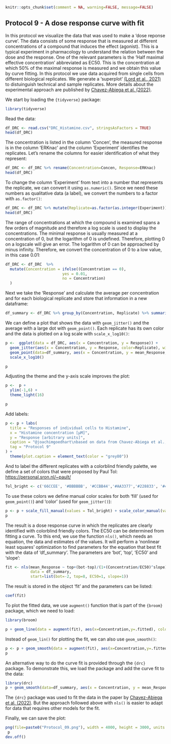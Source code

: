 

```r
knitr::opts_chunk$set(comment = NA, warning=FALSE, message=FALSE)
```


## Protocol 9 - A dose response curve with fit {#protocol-9}

In this protocol we visualize the data that was used to make a 'dose reponse curve'. The data consists of some response that is measured at different concentrations of a compound that induces the effect (agonist). This is a typical experiment in pharmacology to understand the relation between the dose and the response. One of the relevant parameters is the 'Half maximal effective concentration' abbreviated as EC50. This is the concentration at which 50% of the maximal response is measured and we obtain this value by curve fitting. In this protocol we use data acquired from single cells from different biological replicates. We generate a 'superplot' [(Lord et al., 2021)](https://doi.org/10.1083/jcb.202001064) to distuinguish technical and sample replicates. More details about the experimental approach are published by [Chavez-Abiega et al. (2022)](https://doi.org/10.1242/jcs.259685).

We start by loading the `{tidyverse}` package:

```r
library(tidyverse)
```

Read the data:

```r
df_DRC <- read.csv("DRC_Histamine.csv", stringsAsFactors = TRUE)
head(df_DRC)
```

The concentration is listed in the column 'Concen', the measured response is in the column 'ERKnac' and the column 'Experiment' identifies the replicates. Let's rename the columns for easier identification of what they represent:

```r
df_DRC <- df_DRC %>% rename(Concentration=Concen, Response=ERKnac)
head(df_DRC)
```

To change the column 'Experiment' from text into a number that represents the replicate, we can convert it using `as.numeric()`. Since we need these numbers as qualitative data (a label), we convert the numbers to a factor with `as.factor()`:

```r
df_DRC <- df_DRC %>% mutate(Replicate=as.factor(as.integer(Experiment)))
head(df_DRC)
```

The range of concentrations at which the compound is examined spans a few orders of magnitude and therefore a log scale is used to display the concentrations. The minimal response is usually measured at a concentration of 0, but the logarithm of 0 is undefined. Therefore, plotting 0 on a logscale will give an error. The logarithm of 0 can be approached by minus infinity. Therefore, we convert the concentration of 0 to a low value, in this case 0.01:

```r
df_DRC <- df_DRC  %>%
  mutate(Concentration = ifelse((Concentration == 0),
                         yes = 0.01,
                         no = Concentration)
  )
```

Next we take the 'Response' and calculate the average per concentration and for each biological replicate and store that information in a new dataframe:

```r
df_summary <- df_DRC %>% group_by(Concentration, Replicate) %>% summarise(mean_Response=mean(Response))
```

We can define a plot that shows the data with `geom_jitter()` and the average with a large dot with `geom_point()`. Each replicate has its own color and the data is plotted on a log scale with `scale_x_log10()`:

```r
p <-  ggplot(data = df_DRC, aes(x = Concentration, y = Response)) + 
  geom_jitter(aes(x = Concentration, y = Response, color=Replicate), width=0.2, size=2, shape=16, alpha=0.2) + 
  geom_point(data=df_summary, aes(x = Concentration, y = mean_Response, fill=Replicate), size=8, shape=21, alpha=0.8) +
  scale_x_log10()

p
```

Adjusting the theme and the y-axis scale improves the plot:

```r
p <-  p +
  ylim(-1,6) +
  theme_light(16)

p
```

Add labels:

```r
p <- p + labs(
  title = "Responses of individual cells to Histamine",
  x = "Histamine concentration [µM]",
  y = "Response [arbitrary units]",
  caption = "@joachimgoedhart\nbased on data from Chavez-Abiega et al., DOI: 10.1242/jcs.259685",
  tag = "Protocol 9"
) +
  theme(plot.caption = element_text(color = "grey80"))
```

And to label the different replicates with a colorblind friendly palette, we define a set of colors that were proposed by Paul Tol: <https://personal.sron.nl/~pault/>

```r
Tol_bright <- c('66CCEE', '#BBBBBB', '#CCBB44','#AA3377','#228833', '#4477AA')
```

To use these colors we define manual color scales for both 'fill' (used for `geom_point()`) and 'color' (used for `geom_jitter()`):

```r
p <- p + scale_fill_manual(values = Tol_bright) + scale_color_manual(values = Tol_bright)
p
```

The result is a dose response curve in which the replicates are clearly identified with colorblind friendly colors. The EC50 can be determined from fitting a curve. To this end, we use the function `nls()`, which needs an equation, the data and estimates of the values. It will perform a 'nonlinear least squares' optimization to find parameters for the equation that best fit with the data of 'df_summary'. The parameters are 'bot', 'top', 'EC50' and 'slope':

```r
fit <- nls(mean_Response ~ top+(bot-top)/(1+(Concentration/EC50)^slope),
           data = df_summary,
           start=list(bot=-2, top=8, EC50=1, slope=1))
```

The result is stored in the object 'fit' and the parameters can be listed:

```r
coef(fit)
```

To plot the fitted data, we use `augment()` function that is part of the `{broom}` package, which we need to load:

```r
library(broom)

p + geom_line(data = augment(fit), aes(x=Concentration,y=.fitted), color="black", size=1)
```

Instead of `geom_lin()` for plotting the fit, we can also use `geom_smooth()`:

```r
p <- p + geom_smooth(data = augment(fit), aes(x=Concentration,y=.fitted), color="black", size=1)
p
```

An alternative way to do the curve fit is provided through the `{drc}` package. To demonstrate this, we load the package and add the curve fit to the data:

```r
library(drc)
p + geom_smooth(data=df_summary, aes(x = Concentration, y = mean_Response), color='blue', method = drm, method.args = list(fct = L.4()), se = FALSE)
```

The `{drc}` package was used to fit the data in the paper by [Chavez-Abiega et al. (2022)](https://doi.org/10.1242/jcs.259685). But the approach followed above with `nls()` is easier to adapt for data that requires other models for the fit.

Finally, we can save the plot:

```r
png(file=paste0("Protocol_09.png"), width = 4000, height = 3000, units = "px", res = 400)
 p
dev.off()
```
